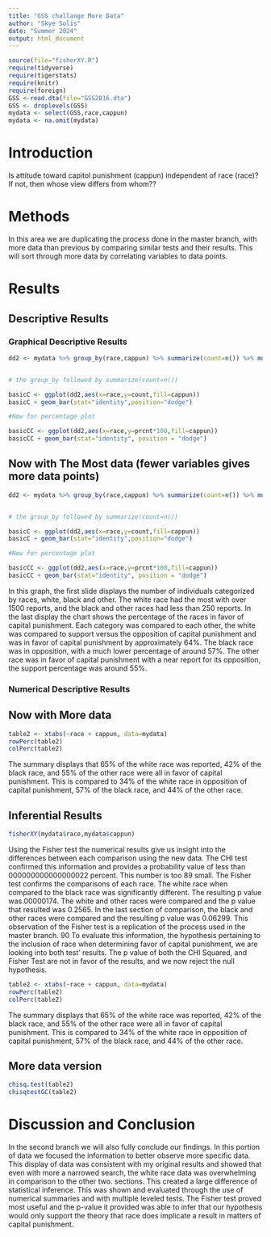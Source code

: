 ```yaml
---
title: "GSS challange More Data"
author: "Skye Solis"
date: "Summer 2024"
output: html_document
---
```








```r
source(file="fisherXY.R")
require(tidyverse)
require(tigerstats)
require(knitr)
require(foreign)
GSS <-read.dta(file="GSS2016.dta")
GSS <- droplevels(GSS)
mydata <- select(GSS,race,cappun)
mydata <- na.omit(mydata)
```

# Introduction

<!--In this section you explain what you are trying to show.  Where did the data come from?  What is the research or other question you are trying to answer?.  If you skimp in this section expect to be marked down in your grade. Paint a picture of the project a couple of paragraphs is expected!-->

Is attitude toward capitol punishment (cappun) independent of race (race)?
If not, then whose view differs from whom??

# Methods

<!--Decide on your methods:  use "variable analysis" or other appropriate descriptors.  Make sure to choose at least one graphical method and at least one numerical method. Discuss what data manipulations may be needed for example subsetting or other binning procedures and what sort of graphical displays and inferential tools will be used!-->

In this area we are duplicating the process done in the master branch, with more data than previous by comparing similar tests and their results. This will sort through more data by correlating variables to data points. 

# Results

<!--Divide this section into two sub-sections:  One for your descriptive  results and one for your inferential results.!-->

## Descriptive Results

### Graphical Descriptive Results

<!--Graphical results here.  Make sure to show your code.  Provide appropriate labels for axes, giving units if possible, and provide a good title for the graph, too.  Use the graphical results to describe the patterns if any that exist in the data as focused toward the research question. Bottom line is to explain the features of the graph that are relevant to conforming or departing to what is expected by your null hypothesis !-->


```r
dd2 <- mydata %>% group_by(race,cappun) %>% summarize(count=n()) %>% mutate(prcnt=count/sum(count))


# the group_by followed by summarize(count=n())

basicC <- ggplot(dd2,aes(x=race,y=count,fill=cappun))
basicC + geom_bar(stat="identity",position="dodge")

#Now for percentage plot

basicCC <- ggplot(dd2,aes(x=race,y=prcnt*100,fill=cappun)) 
basicCC + geom_bar(stat="identity", position = "dodge")
```
  

## Now with The Most data (fewer variables gives more data points)

```r
dd2 <- mydata %>% group_by(race,cappun) %>% summarize(count=n()) %>% mutate(prcnt=count/sum(count))


# the group_by followed by summarize(count=n())

basicC <- ggplot(dd2,aes(x=race,y=count,fill=cappun))
basicC + geom_bar(stat="identity",position="dodge")

#Now for percentage plot

basicCC <- ggplot(dd2,aes(x=race,y=prcnt*100,fill=cappun)) 
basicCC + geom_bar(stat="identity", position = "dodge")
```

In this graph, the first slide displays the number of individuals categorized by races, white, black and other. The white race had the most with over 1500 reports, and the black
and other races had less than 250 reports.
In the last display the chart shows the percentage of the races in favor of capital punishment. Each category was compared to each other, the white was compared to support versus the opposition of capital punishment and was in favor of capital punishment by approximately 64%. The black race was in opposition, with a much lower percentage of around 57%.
The other race was in favor of capital punishment with a near report for its opposition, the support percentage was around 55%.

### Numerical Descriptive Results

<!--Numerical results go here. Use the numerical results to describe the patterns if any that exist in the data as focused toward the research question!-->




## Now with More data

```r
table2 <- xtabs(~race + cappun, data=mydata)
rowPerc(table2)
colPerc(table2)
```

The summary displays that 65% of the white race was reported, 42% of the black race,
and 55% of the other race were all in favor of capital punishment. This is compared to 34% of
the white race in opposition of capital punishment,
57% of the black race, and 44% of the other race.

## Inferential Results

<!--State hypothesis clearly.  Make sure your discussion of the inferential test covers all the aspects that the test output produces, such as test statistic, p-value etc.  Make a decision about the null hypothesis, explain the assumptions on which the selected test/procedure was based, and why the chosen procedure satisfys the assumptions and is appropriate to answer the research question!-->

```r
fisherXY(mydata$race,mydata$cappun)
```

Using the Fisher test the numerical results give us insight into the differences between each comparison using the new data. The
CHI test confirmed this information and provides a probability value of less than 000000000000000022 percent. This number is too
89
small.
The Fisher test confirms the comparisons of each race. The white race when compared to the black race was significantly different. The resulting p value was.00000174. The white and other races were compared and the p value that resulted was 0.2565. In the last section of comparison, the black and other races were compared and the resulting p value was 0.06299. This observation of the
Fisher test is a replication of the process used in the master branch.
90 To evaluate this information, the hypothesis pertaining to the inclusion of race when determining favor of capital punishment, we are looking into both test' results. The p value of both the CHI Squared, and Fisher Test are not in favor of the results, and we
now reject the null hypothesis.

```r
table2 <- xtabs(~race + cappun, data=mydata)
rowPerc(table2)
colPerc(table2)
```



The summary displays that 65% of the white race was reported, 42% of the black race,
and 55% of the other race were all in favor of capital punishment. This is compared to 34% of
the white race in opposition of capital punishment,
57% of the black race, and 44% of the other race.


## More data version

```r
chisq.test(table2)
chisqtestGC(table2)
```



# Discussion and Conclusion

<!--Discussion and conclusion here.  If you found a relationship be sure to consider whether the relationship occurs because one of the variavbles causes the other, or whether they perhasps are related for some other reason.  Watch the chapter 6 videos from the GeorgeTown videos collection.!-->

In the second branch we will also fully conclude our findings. In this portion of data we focused the information to better observe more specific data. This display of data was consistent with my original results and showed that even with more a narrowed search, the white race data was overwhelming in comparison to the other two.
sections. This created a large difference of statistical
inference. This was shown and evaluated through the use of numerical summaries and with multiple leveled tests. The Fisher test proved most useful and the p-value it provided was able to infer that our hypothesis would only support the theory that race does implicate a result in matters of capital punishment.
